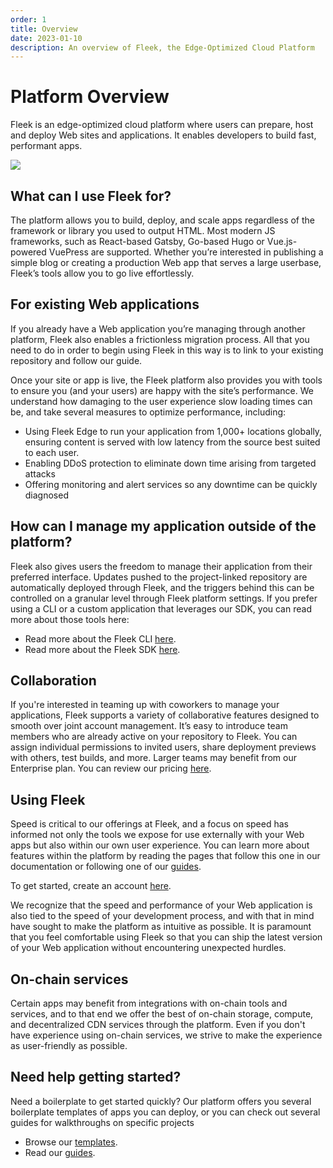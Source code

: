 ```yaml
---
order: 1
title: Overview
date: 2023-01-10
description: An overview of Fleek, the Edge-Optimized Cloud Platform
---
```



# Platform Overview

Fleek is an edge-optimized cloud platform where users can prepare, host and deploy Web sites and applications. It enables developers to build fast, performant apps.

![](../images/docs-platform.svg)

<div className="my-12 bg-gray-dark-6 p-[1px]" />

## What can I use Fleek for?

The platform allows you to build, deploy, and scale apps regardless of the framework or library you used to output HTML. Most modern JS frameworks, such as React-based Gatsby, Go-based Hugo or Vue.js-powered VuePress are supported. Whether you’re interested in publishing a simple blog or creating a production Web app that serves a large userbase, Fleek’s tools allow you to go live effortlessly.

## For existing Web applications

If you already have a Web application you’re managing through another platform, Fleek also enables a frictionless migration process. All that you need to do in order to begin using Fleek in this way is to link to your existing repository and follow our guide.

Once your site or app is live, the Fleek platform also provides you with tools to ensure you (and your users) are happy with the site’s performance. We understand how damaging to the user experience slow loading times can be, and take several measures to optimize performance, including:

- Using Fleek Edge to run your application from 1,000+ locations globally, ensuring content is served with low latency from the source best suited to each user.
- Enabling DDoS protection to eliminate down time arising from targeted attacks
- Offering monitoring and alert services so any downtime can be quickly diagnosed

## How can I manage my application outside of the platform?

Fleek also gives users the freedom to manage their application from their preferred interface. Updates pushed to the project-linked repository are automatically deployed through Fleek, and the triggers behind this can be controlled on a granular level through Fleek platform settings. If you prefer using a CLI or a custom application that leverages our SDK, you can read more about those tools here:

- Read more about the Fleek CLI [here](/docs/cli).
- Read more about the Fleek SDK [here](/docs/sdk).

## Collaboration

If you're interested in teaming up with coworkers to manage your applications, Fleek supports a variety of collaborative features designed to smooth over joint account management. It’s easy to introduce team members who are already active on your repository to Fleek. You can assign individual permissions to invited users, share deployment previews with others, test builds, and more. Larger teams may benefit from our Enterprise plan. You can review our pricing [here](/pricing).

## Using Fleek

Speed is critical to our offerings at Fleek, and a focus on speed has informed not only the tools we expose for use externally with your Web apps but also within our own user experience. You can learn more about features within the platform by reading the pages that follow this one in our documentation or following one of our [guides](/guides).

To get started, create an account [here](https://app.fleek.xyz).

We recognize that the speed and performance of your Web application is also tied to the speed of your development process, and with that in mind have sought to make the platform as intuitive as possible. It is paramount that you feel comfortable using Fleek so that you can ship the latest version of your Web application without encountering unexpected hurdles.

## On-chain services

Certain apps may benefit from integrations with on-chain tools and services, and to that end we offer the best of on-chain storage, compute, and decentralized CDN services through the platform. Even if you don't have experience using on-chain services, we strive to make the experience as user-friendly as possible.

## Need help getting started?

Need a boilerplate to get started quickly? Our platform offers you several boilerplate templates of apps you can deploy, or you can check out several guides for walkthroughs on specific projects

- Browse our [templates](/templates).
- Read our [guides](/guides).
